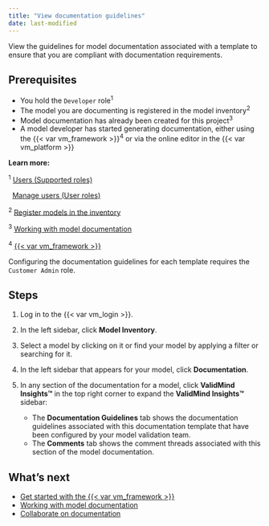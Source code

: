 ```yaml
---
title: "View documentation guidelines"
date: last-modified
---
```


View the guidelines for model documentation associated with a template to ensure that you are compliant with documentation requirements.

## Prerequisites

- You hold the `Developer` role^1^
- The model you are documenting is registered in the model inventory^2^
- Model documentation has already been created for this project^3^
- A model developer has started generating documentation, either using the {{< var vm_framework >}}^4^ or via the online editor in the {{< var vm_platform >}}

::: {.column-margin}
**Learn more:**

^1^ [Users (Supported roles)](/guide/configuration/managing-users.qmd#supported-roles)

|   [Manage users (User roles)](/guide/configuration/manage-users.qmd#user-roles)

^2^ [Register models in the inventory](/guide/model-inventory/register-models-in-inventory.qmd)

^3^ [Working with model documentation](working-with-model-documentation.qmd)

^4^ [{{< var vm_framework >}}](/developer/get-started-developer-framework.qmd)
:::

::: {.callout-important}
Configuring the documentation guidelines for each template requires the `Customer Admin` role.
:::

## Steps

1. Log in to the {{< var vm_login >}}.

2. In the left sidebar, click **Model Inventory**.

3. Select a model by clicking on it or find your model by applying a filter or searching for it.

4. In the left sidebar that appears for your model, click **Documentation**.

5. In any section of the documentation for a model, click **ValidMind Insights™** in the top right corner to expand the **ValidMind Insights™** sidebar:

   - The **Documentation Guidelines** tab shows the documentation guidelines associated with this documentation template that have been configured by your model validation team.
   - The **Comments** tab shows the comment threads associated with this section of the model documentation.

<!---
## Troubleshooting

[Include any common issues or errors that may arise during the task and how to resolve them.]
--->

## What's next

- [Get started with the {{< var vm_framework >}}](/developer/get-started-developer-framework.qmd)
- [Working with model documentation](working-with-model-documentation.qmd)
- [Collaborate on documentation](collaborate-with-others.qmd)
